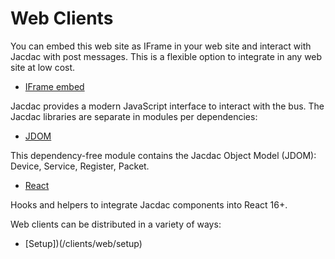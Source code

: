 # Web Clients

You can embed this web site as IFrame in your web site and interact with Jacdac with post messages. This is a flexible option to integrate in any web site at low cost.

* [IFrame embed](/clients/web/iframe)

Jacdac provides a modern JavaScript interface to interact with the bus.
The Jacdac libraries are separate in modules per dependencies:

* [JDOM](/clients/web/jdom)

This dependency-free module contains the Jacdac Object Model (JDOM): Device, Service, Register, Packet.

* [React](/clients/web/react)

Hooks and helpers to integrate Jacdac components into React 16+.

Web clients can be distributed in a variety of ways:

* [Setup])(/clients/web/setup)
